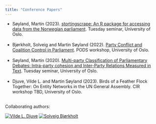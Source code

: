 ```yaml
---
title: "Conference Papers"
---
```


- Søyland, Martin (2023). [stortingscrape: An R package for accessing data from the Norwegian parliament](/papers/stortingscrape20231012.pdf). Tuesday seminar, University of Oslo.<br><br>
- Bjørkholt, Solveig and Martin Søyland (2022). [Party Conflict and Coalition Control in Parliament](/papers/question_sentiment_epsa23.pdf). PODS workshop, University of Oslo.<br><br>
- Søyland, Martin (2020). [Multi-party Classification of Parliamentary Debates: Intra-party cohesion and Inter-Party Relations Measured in Text](/papers/classification_tuesdaysem2020.pdf). Tuesday seminar, University of Oslo.<br><br>
- Djuve, Vilde L. and Martin Søyland (2023). Birds of a Feather Flock Together: On Entity Networks in the UN General Assembly. CIR workshop TBD, University of Oslo.<br><br>

Collaborating authors:


<a href="https://scholar.google.no/citations?user=DBeFxDgAAAAJ&hl=en"><img src="https://scholar.googleusercontent.com/citations?view_op=small_photo&user=DBeFxDgAAAAJ&citpid=1" title="Vilde L. Djuve"/></a>
<a href="https://scholar.google.no/citations?user=CntWUTIAAAAJ&hl=en"><img src="https://scholar.googleusercontent.com/citations?view_op=small_photo&user=CntWUTIAAAAJ&citpid=1" title="Solveig Bjørkholt"/></a>
